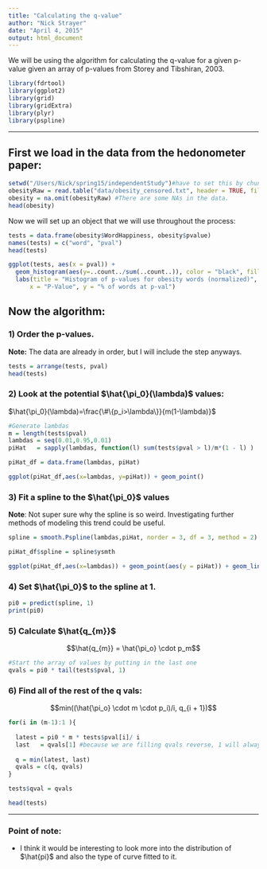 ```yaml
---
title: "Calculating the q-value"
author: "Nick Strayer"
date: "April 4, 2015"
output: html_document
---
```


We will be using the algorithm for calculating the q-value for a given p-value given an array of p-values from Storey and Tibshiran, 2003.

```r
library(fdrtool)
library(ggplot2)
library(grid)
library(gridExtra)
library(plyr)
library(pspline)
```


--- 

## First we load in the data from the hedonometer paper: 

```r
setwd("/Users/Nick/spring15/independentStudy")#have to set this by chunk of code
obesityRaw = read.table("data/obesity_censored.txt", header = TRUE, fill = TRUE)
obesity = na.omit(obesityRaw) #There are some NAs in the data.
head(obesity)
```

Now we will set up an object that we will use throughout the process: 

```r
tests = data.frame(obesity$WordHappiness, obesity$pvalue)
names(tests) = c("word", "pval")
head(tests)
```
```r

ggplot(tests, aes(x = pval)) + 
  geom_histogram(aes(y=..count../sum(..count..)), color = "black", fill = "#7fc97f") + 
  labs(title = "Histogram of p-values for obesity words (normalized)",
      x = "P-Value", y = "% of words at p-val")
```

## Now the algorithm: 

### 1) Order the p-values. 
__Note:__ The data are already in order, but I will include the step anyways.
```r
tests = arrange(tests, pval)
head(tests)
```

### 2) Look at the potential $\hat{\pi_0}(\lambda)$ values: 

$\hat{\pi_0}(\lambda)=\frac{\#\{p_i>\lambda\}}{m(1-\lambda)}$
```r
#Generate lambdas
m = length(tests$pval)
lambdas = seq(0.01,0.95,0.01)
piHat   = sapply(lambdas, function(l) sum(tests$pval > l)/m*(1 - l) )

piHat_df = data.frame(lambdas, piHat)

ggplot(piHat_df,aes(x=lambdas, y=piHat)) + geom_point() 
```

### 3) Fit a spline to the $\hat{\pi_0}$ values
__Note__: Not super sure why the spline is so weird. Investigating further methods of modeling this trend could be useful. 


```r
spline = smooth.Pspline(lambdas,piHat, norder = 3, df = 3, method = 2)

piHat_df$spline = spline$ysmth

ggplot(piHat_df,aes(x=lambdas)) + geom_point(aes(y = piHat)) + geom_line(aes(y = spline))
```

### 4) Set $\hat{\pi_0}$ to the spline at 1. 

```r
pi0 = predict(spline, 1)
print(pi0)
```

### 5) Calculate $\hat{q_{m}}$
$$\hat{q_{m}} = \hat{\pi_o} \cdot p_m$$
```r
#Start the array of values by putting in the last one
qvals = pi0 * tail(tests$pval, 1)
```

### 6) Find all of the rest of the q vals: 

$$min((\hat{\pi_o} \cdot m \cdot p_i)/i, q_{i + 1})$$

```r

for(i in (m-1):1 ){
  
  latest = pi0 * m * tests$pval[i]/ i
  last   = qvals[1] #because we are filling qvals reverse, 1 will always be the last computed val
  
  q = min(latest, last)
  qvals = c(q, qvals)
}

tests$qval = qvals

head(tests)
```


---
### Point of note: 

* I think it would be interesting to look more into the distribution of $\hat{pi}$ and also the type of curve fitted to it. 

